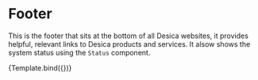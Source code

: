 
<Meta title="Components/Footer" component={Footer} />

# Footer

This is the footer that sits at the bottom of all Desica websites, it provides helpful, relevant links to Desica products and services. It alsow shows the system status using the `Status` component.


<Canvas>
    <Story name="Base">
    {Template.bind({})}
   </Story>
</Canvas>